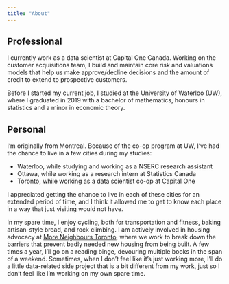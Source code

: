 ```yaml
---
title: "About"
---
```


## Professional

I currently work as a data scientist at Capital One Canada.
Working on the customer acquisitions team, I build and maintain core risk and valuations models that help us make approve/decline decisions and the amount of credit to extend to prospective customers.

Before I started my current job, I studied at the University of Waterloo (UW), where I graduated in 2019 with a bachelor of mathematics, honours in statistics and a minor in economic theory.

## Personal

I'm originally from Montreal. Because of the co-op program at UW, I've had the chance to live in a few cities during my studies:

- Waterloo, while studying and working as a NSERC research assistant
- Ottawa, while working as a research intern at Statistics Canada
- Toronto, while working as a data scientist co-op at Capital One

I appreciated getting the chance to live in each of these cities for an extended period of time, and I think it allowed me to get to know each place in a way that just visiting would not have.

In my spare time, I enjoy cycling, both for transportation and fitness, baking artisan-style bread, and rock climbing. I am actively involved in housing advocacy at [More Neighbours Toronto](https://www.moreneighbours.ca/), where we work to break down the barriers that prevent badly needed new housing from being built. A few times a year, I'll go on a reading binge, devouring multiple books in the span of a weekend. Sometimes, when I don't feel like it's just working more, I'll do a little data-related side project that is a bit different from my work, just so I don't feel like I'm working on my own spare time.


